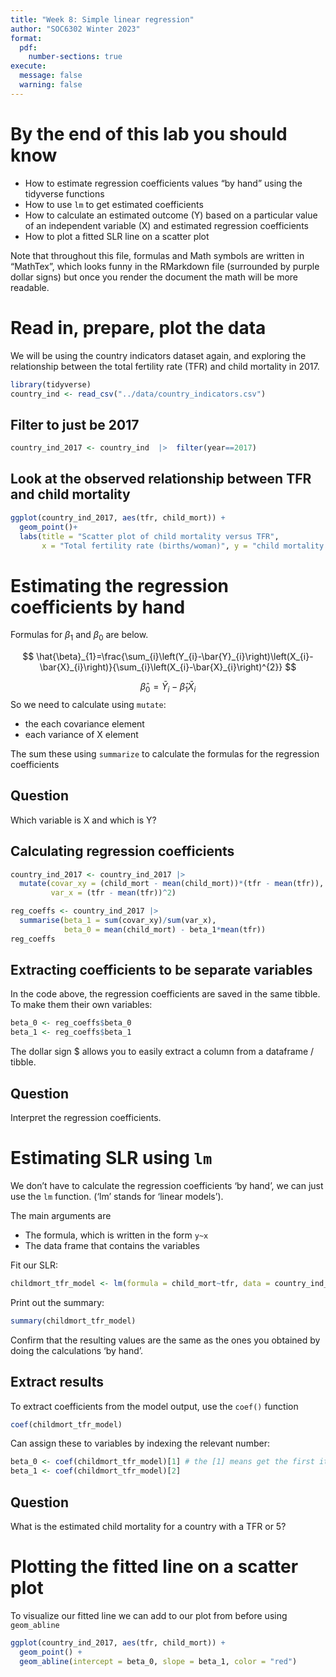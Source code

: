 ```yaml
---
title: "Week 8: Simple linear regression"
author: "SOC6302 Winter 2023"
format: 
  pdf:
    number-sections: true
execute:
  message: false
  warning: false
---
```



# By the end of this lab you should know 

- How to estimate regression coefficients values "by hand" using the tidyverse functions
- How to use `lm` to get estimated coefficients 
- How to calculate an estimated outcome (Y) based on a particular value of an independent variable (X) and estimated regression coefficients
- How to plot a fitted SLR line on a scatter plot




Note that throughout this file, formulas and Math symbols are written in "MathTex", which looks funny in the RMarkdown file (surrounded by purple dollar signs) but once you render the document the math will be more readable. 

# Read in, prepare, plot the data

We will be using the country indicators dataset again, and exploring the relationship between the total fertility rate (TFR) and child mortality in 2017. 


```r
library(tidyverse)
country_ind <- read_csv("../data/country_indicators.csv") 
```


## Filter to just be 2017

```r
country_ind_2017 <- country_ind  |>  filter(year==2017)
```

## Look at the observed relationship between TFR and child mortality

```r
ggplot(country_ind_2017, aes(tfr, child_mort)) + 
  geom_point()+
  labs(title = "Scatter plot of child mortality versus TFR", 
       x = "Total fertility rate (births/woman)", y = "child mortality (deaths per 1000 births)")
```


# Estimating the regression coefficients by hand

Formulas for $\beta_1$ and $\beta_0$ are below. 


$$
\hat{\beta}_{1}=\frac{\sum_{i}\left(Y_{i}-\bar{Y}_{i}\right)\left(X_{i}-\bar{X}_{i}\right)}{\sum_{i}\left(X_{i}-\bar{X}_{i}\right)^{2}}
$$

$$
\hat{\beta}_{0}=\bar{Y}_{i}-\widehat{\beta}_{1} \bar{X}_{i}
$$
So we need to calculate using `mutate`:

- the each covariance element
- each variance of X element

The sum these using `summarize` to calculate the formulas for the regression coefficients

## Question

Which variable is X and which is Y?

## Calculating regression coefficients

```r
country_ind_2017 <- country_ind_2017 |> 
  mutate(covar_xy = (child_mort - mean(child_mort))*(tfr - mean(tfr)),
         var_x = (tfr - mean(tfr))^2)
```

```r
reg_coeffs <- country_ind_2017 |> 
  summarise(beta_1 = sum(covar_xy)/sum(var_x),
            beta_0 = mean(child_mort) - beta_1*mean(tfr))
reg_coeffs
```

## Extracting coefficients to be separate variables

In the code above, the regression coefficients are saved in the same tibble. To make them their own variables:

```r
beta_0 <- reg_coeffs$beta_0
beta_1 <- reg_coeffs$beta_1
```

The dollar sign $ allows you to easily extract a column from a dataframe / tibble. 

## Question

Interpret the regression coefficients. 

# Estimating SLR using `lm`

We don't have to calculate the regression coefficients 'by hand', we can just use the `lm` function. ('lm' stands for 'linear models').

The main arguments are

- The formula, which is written in the form `y~x` 
- The data frame that contains the variables 

Fit our SLR:

```r
childmort_tfr_model <- lm(formula = child_mort~tfr, data = country_ind_2017)
```

Print out the summary:

```r
summary(childmort_tfr_model)
```

Confirm that the resulting values are the same as the ones you obtained by doing the calculations 'by hand'.

## Extract results

To extract coefficients from the model output, use the `coef()` function

```r
coef(childmort_tfr_model)
```

Can assign these to variables by indexing the relevant number:

```r
beta_0 <- coef(childmort_tfr_model)[1] # the [1] means get the first item
beta_1 <- coef(childmort_tfr_model)[2] 
```




## Question

What is the estimated child mortality for a country with a TFR or 5?



# Plotting the fitted line on a scatter plot

To visualize our fitted line we can add to our plot from before using `geom_abline`

```r
ggplot(country_ind_2017, aes(tfr, child_mort)) + 
  geom_point() + 
  geom_abline(intercept = beta_0, slope = beta_1, color = "red")
```


